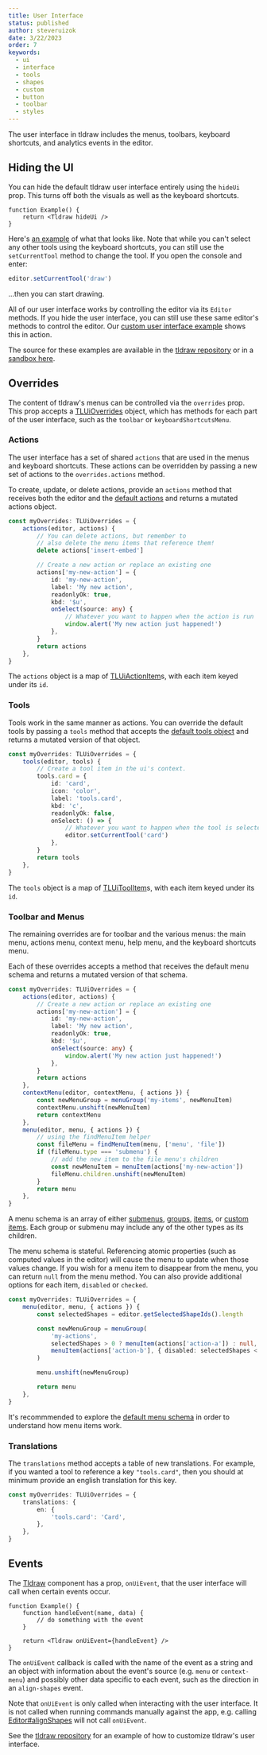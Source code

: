 ```yaml
---
title: User Interface
status: published
author: steveruizok
date: 3/22/2023
order: 7
keywords:
  - ui
  - interface
  - tools
  - shapes
  - custom
  - button
  - toolbar
  - styles
---
```


The user interface in tldraw includes the menus, toolbars, keyboard shortcuts, and analytics events in the editor.

## Hiding the UI

You can hide the default tldraw user interface entirely using the `hideUi` prop. This turns off both the visuals as well as the keyboard shortcuts.

```tsx
function Example() {
	return <Tldraw hideUi />
}
```

Here's [an example](https://examples.tldraw.com/hide-ui) of what that looks like. Note that while you can't select any other tools using the keyboard shortcuts, you can still use the `setCurrentTool` method to change the tool. If you open the console and enter:

```ts
editor.setCurrentTool('draw')
```

...then you can start drawing.

All of our user interface works by controlling the editor via its `Editor` methods. If you hide the user interface, you can still use these same editor's methods to control the editor. Our [custom user interface example](https://examples.tldraw.com/custom-ui) shows this in action.

The source for these examples are available in the [tldraw repository](https://github.com/tldraw/tldraw/blob/main/apps/examples/src) or in a [sandbox here](https://stackblitz.com/github/tldraw/tldraw/tree/examples?file=src%2Findex.tsx).

## Overrides

The content of tldraw's menus can be controlled via the `overrides` prop. This prop accepts a [TLUiOverrides](/reference/tldraw/TLUiOverrides) object, which has methods for each part of the user interface, such as the `toolbar` or `keyboardShortcutsMenu`.

### Actions

The user interface has a set of shared `actions` that are used in the menus and keyboard shortcuts. These actions can be overridden by passing a new set of actions to the `overrides.actions` method.

To create, update, or delete actions, provide an `actions` method that receives both the editor and the [default actions](https://github.com/tldraw/tldraw/blob/main/packages/tldraw/src/lib/ui/hooks/useActions.tsx) and returns a mutated actions object.

```ts
const myOverrides: TLUiOverrides = {
	actions(editor, actions) {
		// You can delete actions, but remember to
		// also delete the menu items that reference them!
		delete actions['insert-embed']

		// Create a new action or replace an existing one
		actions['my-new-action'] = {
			id: 'my-new-action',
			label: 'My new action',
			readonlyOk: true,
			kbd: '$u',
			onSelect(source: any) {
				// Whatever you want to happen when the action is run
				window.alert('My new action just happened!')
			},
		}
		return actions
	},
}
```

The `actions` object is a map of [TLUiActionItem](/reference/tldraw/TLUiActionItem)s, with each item keyed under its `id`.

### Tools

Tools work in the same manner as actions. You can override the default tools by passing a `tools` method that accepts the [default tools object](https://github.com/tldraw/tldraw/blob/main/packages/tldraw/src/lib/ui/hooks/useTools.tsx) and returns a mutated version of that object.

```ts
const myOverrides: TLUiOverrides = {
	tools(editor, tools) {
		// Create a tool item in the ui's context.
		tools.card = {
			id: 'card',
			icon: 'color',
			label: 'tools.card',
			kbd: 'c',
			readonlyOk: false,
			onSelect: () => {
				// Whatever you want to happen when the tool is selected
				editor.setCurrentTool('card')
			},
		}
		return tools
	},
}
```

The `tools` object is a map of [TLUiToolItem](/reference/tldraw/TLUiToolItem)s, with each item keyed under its `id`.

### Toolbar and Menus

The remaining overrides are for toolbar and the various menus: the main menu, actions menu, context menu, help menu, and the keyboard shortcuts menu.

Each of these overrides accepts a method that receives the default menu schema and returns a mutated version of that schema.

```ts
const myOverrides: TLUiOverrides = {
	actions(editor, actions) {
		// Create a new action or replace an existing one
		actions['my-new-action'] = {
			id: 'my-new-action',
			label: 'My new action',
			readonlyOk: true,
			kbd: '$u',
			onSelect(source: any) {
				window.alert('My new action just happened!')
			},
		}
		return actions
	},
	contextMenu(editor, contextMenu, { actions }) {
		const newMenuGroup = menuGroup('my-items', newMenuItem)
		contextMenu.unshift(newMenuItem)
		return contextMenu
	},
	menu(editor, menu, { actions }) {
		// using the findMenuItem helper
		const fileMenu = findMenuItem(menu, ['menu', 'file'])
		if (fileMenu.type === 'submenu') {
			// add the new item to the file menu's children
			const newMenuItem = menuItem(actions['my-new-action'])
			fileMenu.children.unshift(newMenuItem)
		}
		return menu
	},
}
```

A menu schema is an array of either [submenus](/reference/tldraw/TLUiSubMenu), [groups](/reference/tldraw/TLUiMenuGroup), [items](/reference/tldraw/TLUiMenuItem), or [custom items](/reference/tldraw/TLUiCustomMenuItem). Each group or submenu may include any of the other types as its children.

The menu schema is stateful. Referencing atomic properties (such as computed values in the editor) will cause the menu to update when those values change. If you wish for a menu item to disappear from the menu, you can return `null` from the menu method. You can also provide additional options for each item, `disabled` or `checked`.

```ts
const myOverrides: TLUiOverrides = {
	menu(editor, menu, { actions }) {
		const selectedShapes = editor.getSelectedShapeIds().length

		const newMenuGroup = menuGroup(
			'my-actions',
			selectedShapes > 0 ? menuItem(actions['action-a']) : null,
			menuItem(actions['action-b'], { disabled: selectedShapes < 3 })
		)

		menu.unshift(newMenuGroup)

		return menu
	},
}
```

It's recommmended to explore the [default menu schema](https://github.com/tldraw/tldraw/blob/main/packages/tldraw/src/lib/ui/hooks/useMenuSchema.tsx) in order to understand how menu items work.

### Translations

The `translations` method accepts a table of new translations. For example, if you wanted a tool to reference a key `"tools.card"`, then you should at minimum provide an english translation for this key.

```ts
const myOverrides: TLUiOverrides = {
	translations: {
		en: {
			'tools.card': 'Card',
		},
	},
}
```

## Events

The [Tldraw](?) component has a prop, `onUiEvent`, that the user interface will call when certain events occur.

```tsx
function Example() {
	function handleEvent(name, data) {
		// do something with the event
	}

	return <Tldraw onUiEvent={handleEvent} />
}
```

The `onUiEvent` callback is called with the name of the event as a string and an object with information about the event's source (e.g. `menu` or `context-menu`) and possibly other data specific to each event, such as the direction in an `align-shapes` event.

Note that `onUiEvent` is only called when interacting with the user interface. It is not called when running commands manually against the app, e.g. calling [Editor#alignShapes](?) will not call `onUiEvent`.

See the [tldraw repository](https://github.com/tldraw/tldraw/tree/main/apps/examples) for an example of how to customize tldraw's user interface.
